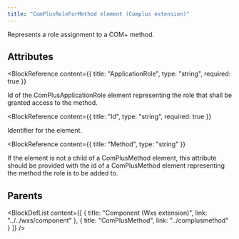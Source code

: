 ```yaml
---
title: "ComPlusRoleForMethod element (Complus extension)"
---
```



Represents a role assignment to a COM+ method.


## Attributes

<BlockWrapper>

  <BlockReference
    content={{
      title: "ApplicationRole",
      type: "string",
      required: true
    }}
  >
  Id of the ComPlusApplicationRole element representing the
   role that shall be granted access to the method.
  </BlockReference>

  <BlockReference
    content={{
      title: "Id",
      type: "string",
      required: true
    }}
  >
  Identifier for the element.
  </BlockReference>

  <BlockReference
    content={{
      title: "Method",
      type: "string"
    }}
  >
  If the element is not a child of a ComPlusMethod element,
   this attribute should be provided with the id of a ComPlusMethod element
   representing the method the role is to be added to.
  </BlockReference>

</BlockWrapper>


## Parents

<BlockDefList content={[
    {
      title: "Component (Wxs extension)",
      link: "../../wxs/component"
    },
    {
      title: "ComPlusMethod",
      link: "../complusmethod"
    }
  ]}
/>